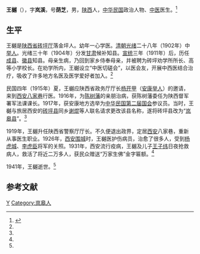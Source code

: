 {{otheruses|subject=[[中华民国|中华民国]]陕西省警察厅厅长|other=[[南宋|南宋]][[状元|状元]]|王樾 (南宋状元)}}
{{Otheruses|other=原名为王樾的教育家、美术家|王森然}}
'''王樾'''（{{bd|1869年||1941年|}}），字'''岚溪'''，号'''荫芝'''，男，[[陕西|陕西]]人，[[中华民国|中华民国]]政治人物、[[中医|中医]]医生。<ref name=aks>{{Cite web|title=安康历代名人录|url=http://www.aksdq.cn/typenews.asp?id=574|accessdate=2011-01-04|work=安康市地情网|archiveurl=https://web.archive.org/web/20110728074657/http://www.aksdq.cn/typenews.asp?id=574|archivedate=2011-07-28}}</ref>

== 生平 ==
王樾是[[陕西省|陕西省]][[砖坪厅|砖坪厅]]落金坪人。幼年一心学医。[[清朝|清朝]][[光绪|光绪]]二十八年（1902年）中[[举人|举人]]。光绪三十年（1904年）分发[[甘肃|甘肃]]候补知县。[[宣统|宣统]]三年（1911年）后，历任[[成县|成县]]、[[徽县|徽县]]知县。母亲生病，乃回到家乡侍奉母亲，并被聘为砖坪劝学所所长、高等小学校长。在劝学所内，王樾设立“中医切磋会”，以医会友，开展中西医结合治疗，吸收了许多地方名医及医学爱好者加入。<ref name=aks/>

民国四年（1915年）夏，王樾应陕西省政务厅厅长[[杨开甲|杨开甲]]（[[安康|安康]][[举人|举人]]）的邀请，来到[[西安|西安]][[八家巷|八家巷]]行医。1916年，为[[陈树藩|陈树藩]]的亲朋治病，获陈树藩委任为陕西督军署军法课课长。1917年，获安康地方选举为[[中华民国第二届国会|中华民国第二届国会]]参议员。当时，王樾与旅居西安的[[砖坪县|砖坪县]]同乡[[谢焜|谢焜]]等人联名请求更改该县名称，遂将砖坪县改为“[[岚皋县|岚皋县]]”。<ref name=aks/>

1919年，王樾升任陕西省警察厅厅长。不久便退出政界，定居[[西安|西安]]八家巷，重新从事医生职业。1926年，[[二虎守长安|西安围城]]时，王樾医护伤病员，治愈了很多人，受到[[杨虎城|杨虎城]]、[[李虎臣|李虎臣]]将军的关照。1931年，西安流行疫病，王樾及儿子[[王子纬|王子纬]]日夜抢救病人，救活了将近二万多人，获民众赠送“万家生佛”金字匾额。<ref name=aks/>

1941年，王樾逝世。<ref name=aks/>

== 参考文献 ==
{{reflist}}

{{中華民國第二屆國會參議院議員}}

{{Authority control}}
{{DEFAULTSORT:Wang王}}
[[Category:王姓|Y]]
[[Category:岚皋人|Category:岚皋人]]